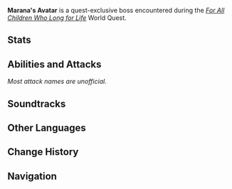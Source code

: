 {{Enemy Infobox
|image    = Enemy Marana's Avatar.png
|weakpoint = no
|type     = Quest Bosses
}}
'''Marana's Avatar''' is a quest-exclusive boss encountered during the ''[[For All Children Who Long for Life]]'' World Quest.

==Stats==
{{Enemy Stats
|resglobal  = 0%

|hp_ratio     = 3
|atk_ratio    = 8

|hide_notes = 1
}}

==Abilities and Attacks==
''Most attack names are unofficial.''
{{Enemy Attacks
|name_1      = Attack 1
|desc_1      = Repeatedly releases large waves around itself covering the entire arena, dealing '''10% ATK''' as {{Color|AoE Physical DoT}}. During this attack, [[Arama]] will lead the player to a [[The Withering|Tumor of the Withering]]. When the Tumor of the Withering is destroyed, this attack will end and the Marana's Avatar will become paralyzed.

|name_2      = Attack 2
|desc_2      = Summons waves of 3 bubbles that mark an area on the ground before striking down, dealing '''30% ATK''' as {{Color|AoE Physical DMG}}.

|name_3      = Withering Light
|desc_3      = Summons multiple lasers that strike the ground, rapidly dealing '''10% ATK''' as {{Color|AoE Physical DoT}} before causing a massive explosion, dealing '''100% ATK''' as {{Color|AoE Physical DMG}}. During this attack, Arama will create a barrier that protects the player from it.
|file_3_2    = Marana's Avatar Withering Light 2
|caption_3_2 = Protected

|name_4      = Phase 2
|desc_4      = In the 2nd phase, the Marana's Avatar will repeatedly use '''Attack 2''' while summoning waves of [[Riftwolves]].
}}

==Soundtracks==
{{Soundtracks by Category Table|Marana's Avatar Soundtracks}}

==Other Languages==
{{Other Languages
|en      = Marana's Avatar
|zhs     = 无留陀的化身
|zhs_rm  = Wúliútuó de Huàshēn
|zht     = 無留陀的化身
|zht_rm  = Wúliútuó de Huàshēn
|zh_tl   = 
|ja      = マラーナの化身
|ja_rm   = Maraana no Keshin
|ja_tl   = Marana's Avatar
|ko      = 마라나의 화신
|ko_rm   = Marana-ui Hwasin
|ko_tl   = Marana's Avatar
|es      = Avatar del Marana
|es_tl   = Marana's Avatar
|fr      = Avatar de la Marana
|fr_tl   = Marana's Avatar
|ru      = Воплощение Мараны
|ru_tl   = Embodiment of Marana
|th      = ร่างอวตารของ Marana
|th_tl   = 
|vi      = Hóa Thân Của Marana
|vi_tl   = 
|de      = Inkarnation von Marana
|de_tl   = Incarnation of Marana
|id      = Jelmaan Marana
|id_tl   = Incarnation of Marana
|pt      = Personificação de Marana
|pt_tl   = Marana's Personification
|tr      = 
|tr_tl   = 
|it      = 
|it_tl   = 
}}

==Change History==
{{Change History|3.0}}

==Navigation==
{{Enemy Navbox|Special}}
